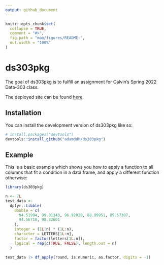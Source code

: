 ```yaml
---
output: github_document
---
```


<!-- README.md is generated from README.Rmd. Please edit that file -->

```r
knitr::opts_chunk$set(
  collapse = TRUE,
  comment = "#>",
  fig.path = "man/figures/README-",
  out.width = "100%"
)
```

# ds303pkg

<!-- badges: start -->
<!-- badges: end -->

The goal of ds303pkg is to fulfill an assignment for Calvin's Spring 2022 
Data-303 class.

The deployed site can be found [here](https://adamddh.github.io/ds303pkg/).

## Installation

You can install the development version of ds303pkg like so:

``` r
# install.packages("devtools")
devtools::install_github("adamddh/ds303pkg")
```

## Example

This is a basic example which shows you how to apply a function to all columns that
fit a condition in a data frame, and apply a different function otherwise:

```r
library(ds303pkg)

n <- 7L
test_data <-
  dplyr::tibble(
    double = c(
      94.51994, 99.01343, 96.92028, 88.99951, 89.57307,
      94.56710, 98.32601
    ),
    integer = (1L:n) * (1L:n),
    character = LETTERS[1L:n],
    factor = factor(letters[1L:n]),
    logical = rep(c(TRUE, FALSE), length.out = n)
  )

test_data |> df_apply(round, is.numeric, as.factor, digits = -1)
```

